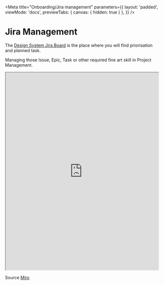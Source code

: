 
<Meta
    title="Onboarding/Jira management"
    parameters={{
        layout: 'padded',
        viewMode: 'docs',
        previewTabs: { canvas: { hidden: true } },
    }}
/>

# Jira Management

The [Design System Jira Board](https://groupemedia.atlassian.net/jira/software/c/projects/DS/boards/1036) is the place where you will find priorisation and planned task.

Managing those Issue, Epic, Task or other required fine art skill in Project Management.

<iframe
    width="100%"
    height="650"
    src="https://miro.com/app/live-embed/uXjVOKF41_4=/?moveToViewport=-5887,-1993,10050,4724&embedId=851981357930"
    frameborder="1"
    scrolling="no"
    allowfullscreen
></iframe>

Source [Miro](https://miro.com/app/board/uXjVOKF41_4=/?share_link_id=9854198819)
